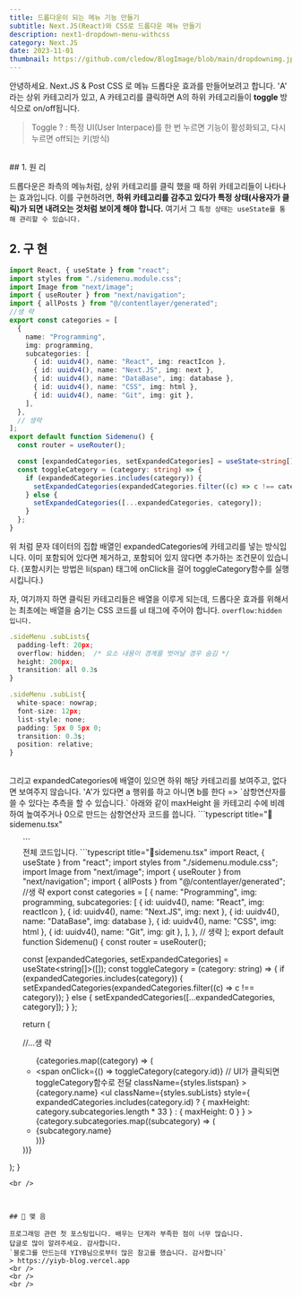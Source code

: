```yaml
---
title: 드롭다운이 되는 메뉴 기능 만들기
subtitle: Next.JS(React)와 CSS로 드롭다운 메뉴 만들기
description: next1-dropdown-menu-withcss
category: Next.JS
date: 2023-11-01
thumbnail: https://github.com/cledow/BlogImage/blob/main/dropdownimg.jpg?raw=true
---
```


안녕하세요.  Next.JS & Post CSS 로 메뉴 드롭다운 효과를 만들어보려고 합니다.
'A' 라는 상위 카테고리가 있고, A 카테고리를 클릭하면 A의 하위 카테고리들이 **toggle** 방식으로 on/off됩니다.

> Toggle ?
> : 특정 UI(User Interpace)를 한 번 누르면 기능이 활성화되고, 다시 누르면 off되는 키(방식)
<br />
## 1. 원 리

드롭다운은 좌측의 메뉴처럼, 상위 카테고리를 클릭 했을 때 하위 카테고리들이 나타나는 효과입니다.
이를 구현하려면, **하위 카테고리를 감추고 있다가 특정 상태(사용자가 클릭)가 되면 내려오는 것처럼 보이게 해야 합니다.**
여기서 그 `특정 상태는 useState를 통해 관리할 수 있습니다.`

## 2. 구 현
```typescript title="📖sidemenu.tsx"
import React, { useState } from "react";
import styles from "./sidemenu.module.css";
import Image from "next/image";
import { useRouter } from "next/navigation";
import { allPosts } from "@/contentlayer/generated";
//생 략
export const categories = [
  {
    name: "Programming",
    img: programming,
    subcategories: [
      { id: uuidv4(), name: "React", img: reactIcon },
      { id: uuidv4(), name: "Next.JS", img: next },
      { id: uuidv4(), name: "DataBase", img: database },
      { id: uuidv4(), name: "CSS", img: html },
      { id: uuidv4(), name: "Git", img: git },
    ],
  },
  // 생략
];
export default function Sidemenu() {
  const router = useRouter();

  const [expandedCategories, setExpandedCategories] = useState<string[]>([]);
  const toggleCategory = (category: string) => {
    if (expandedCategories.includes(category)) {
      setExpandedCategories(expandedCategories.filter((c) => c !== category));
    } else {
      setExpandedCategories([...expandedCategories, category]);
    }
  };
}
```
위 처럼 문자 데이터의 집합 배열인 expandedCategories에 카테고리를 넣는 방식입니다.
이미 포함되어 있다면 제거하고, 포함되어 있지 않다면 추가하는 조건문이 있습니다.
(포함시키는 방법은 li(span) 태그에 onClick을 걸어 toggleCategory함수를 실행시킵니다.)

자, 여기까지 하면 클릭된 카테고리들은 배열을 이루게 되는데, 드롭다운 효과를 위해서는 
최초에는 배열을 숨기는 CSS 코드를 ul 태그에 주어야 합니다. `overflow:hidden 입니다.`
```typescript title="📖sidemenu.module.css"
.sideMenu .subLists{
  padding-left: 20px;
  overflow: hidden;  /* 요소 내용이 경계를 벗어날 경우 숨김 */
  height: 200px;    
  transition: all 0.3s
}

.sideMenu .subList{
  white-space: nowrap;
  font-size: 12px;
  list-style: none;
  padding: 5px 0 5px 0;
  transition: 0.3s; 
  position: relative;
}
```
<br />
그리고 expandedCategories에 배열이 있으면 하위 해당 카테고리를 보여주고,
없다면 보여주지 않습니다.
'A'가 있다면 a 행위를 하고 아니면 b를 한다 => `삼항연산자를 쓸 수 있다는 추측을 할 수 있습니다.`
아래와 같이 maxHeight 을 카테고리 수에 비례하여 높여주거나 0으로 만드는 삼항연산자 코드를 씁니다.
```typescript title="📖sidemenu.tsx"
<ul 
  className={styles.subLists}
  style={
    expandedCategories.includes(category.id)
      ? { maxHeight: category.subcategories.length * 33 }
      : { maxHeight: 0 } 💡💡
  }
>
```
<br />
전체 코드입니다.
```typescript title="📖sidemenu.tsx"
import React, { useState } from "react";
import styles from "./sidemenu.module.css";
import Image from "next/image";
import { useRouter } from "next/navigation";
import { allPosts } from "@/contentlayer/generated";
//생 략
export const categories = [
  {
    name: "Programming",
    img: programming,
    subcategories: [
      { id: uuidv4(), name: "React", img: reactIcon },
      { id: uuidv4(), name: "Next.JS", img: next },
      { id: uuidv4(), name: "DataBase", img: database },
      { id: uuidv4(), name: "CSS", img: html },
      { id: uuidv4(), name: "Git", img: git },
    ],
  },
  // 생략
];
export default function Sidemenu() {
  const router = useRouter();

  const [expandedCategories, setExpandedCategories] = useState<string[]>([]);
  const toggleCategory = (category: string) => {
    if (expandedCategories.includes(category)) {
      setExpandedCategories(expandedCategories.filter((c) => c !== category));
    } else {
      setExpandedCategories([...expandedCategories, category]);
    }
  };

   return (
    <nav className={styles.sideMenu}>
      <div className={styles.profile}>
        <Profile />
      </div>
      //...생 략
      <ul className={styles.lists}>
        {categories.map((category) => (
          <li key={category.id} className={styles.list}>
            <span
              onClick={() => toggleCategory(category.id)}  // UI가 클릭되면 toggleCategory함수로 전달
              className={styles.listspan}
            >
              {category.name}
            </span>
            <ul
              className={styles.subLists}
              style={
                expandedCategories.includes(category.id)
                  ? { maxHeight: category.subcategories.length * 33 }
                  : { maxHeight: 0 }
              }
            >
              {category.subcategories.map((subcategory) => (
                <li
                  key={subcategory.id}
                  className={styles.subList}
                >
                  <span className={styles.subListspan}>
                    {subcategory.name}
                  </span>
                </li>
              ))}
            </ul>
          </li>
        ))}
      </ul>
    </nav>
  );
}
```
<br />



## 🌿 맺 음

프로그래밍 관련 첫 포스팅입니다. 배우는 단계라 부족한 점이 너무 많습니다.
답글로 많이 알려주세요. 감사합니다.
`블로그를 만드는데 YIYB님으로부터 많은 참고를 했습니다. 감사합니다`
> https://yiyb-blog.vercel.app
<br />
<br />
<br />
